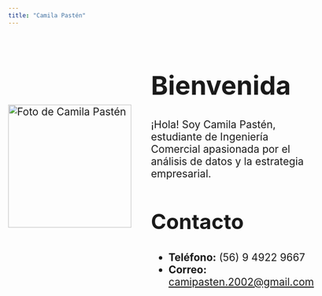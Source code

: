 ```yaml
---
title: "Camila Pastén"
---
```


::: {style="display: flex; align-items: center; gap: 40px; font-size: 1.5em;"}

<img src="images/IMG_8941.JPG" alt="Foto de Camila Pastén" style="width:250px;">

<div>
  <h1 style="font-size: 2.5em;">Bienvenida</h1>
  <p>¡Hola! Soy Camila Pastén, estudiante de Ingeniería Comercial apasionada por el análisis de datos y la estrategia empresarial.</p>

  <h2 style="font-size: 2em;">Contacto</h2>
  <ul>
    <li><strong>Teléfono:</strong> (56) 9 4922 9667</li>
    <li><strong>Correo:</strong> <a href="mailto:camipasten.2002@gmail.com">camipasten.2002@gmail.com</a></li>
  </ul>
</div>

:::
